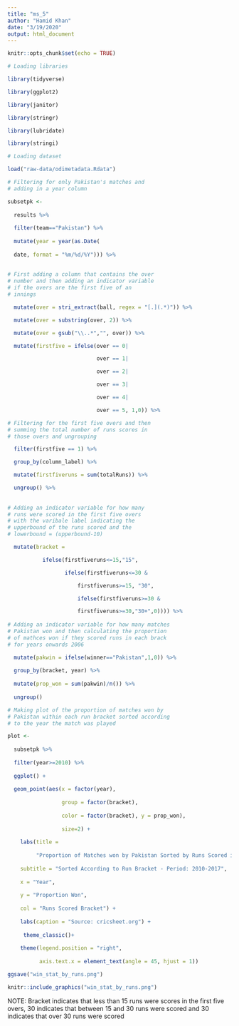 ```yaml
---
title: "ms_5"
author: "Hamid Khan"
date: "3/19/2020"
output: html_document
---
```


```r
knitr::opts_chunk$set(echo = TRUE)
```

```r

# Loading libraries

library(tidyverse)

library(ggplot2)

library(janitor)

library(stringr)

library(lubridate)

library(stringi)

```


```r

# Loading dataset

load("raw-data/odimetadata.Rdata")

# Filtering for only Pakistan's matches and 
# adding in a year column

subsetpk <- 
  
  results %>%
  
  filter(team=="Pakistan") %>%
  
  mutate(year = year(as.Date(
    
  date, format = "%m/%d/%Y"))) %>%
  
  
# First adding a column that contains the over 
# number and then adding an indicator variable 
# if the overs are the first five of an 
# innings 

  mutate(over = stri_extract(ball, regex = "[.](.*)")) %>%

  mutate(over = substring(over, 2)) %>%

  mutate(over = gsub("\\..*","", over)) %>%

  mutate(firstfive = ifelse(over == 0|

                            over == 1|

                            over == 2|

                            over == 3|

                            over == 4|

                            over == 5, 1,0)) %>%

# Filtering for the first five overs and then
# summing the total number of runs scores in
# those overs and ungrouping

  filter(firstfive == 1) %>%

  group_by(column_label) %>%

  mutate(firstfiveruns = sum(totalRuns)) %>%

  ungroup() %>%
  
  
# Adding an indicator variable for how many
# runs were scored in the first five overs 
# with the varibale label indicating the 
# upperbound of the runs scored and the 
# lowerbound = (upperbound-10)

  mutate(bracket =

           ifelse(firstfiveruns<=15,"15",

                  ifelse(firstfiveruns<=30 &

                      firstfiveruns>=15, "30",

                      ifelse(firstfiveruns>=30 &

                      firstfiveruns>=30,"30+",0)))) %>%
  
# Adding an indicator variable for how many matches
# Pakistan won and then calculating the proportion 
# of mathces won if they scored runs in each brack
# for years onwards 2006

  mutate(pakwin = ifelse(winner=="Pakistan",1,0)) %>%
  
  group_by(bracket, year) %>%
  
  mutate(prop_won = sum(pakwin)/n()) %>%
  
  ungroup() 

```


```r

# Making plot of the proportion of matches won by 
# Pakistan within each run bracket sorted according
# to the year the match was played 

plot <- 
  
  subsetpk %>%
  
  filter(year>=2010) %>%
  
  ggplot() + 
      
  geom_point(aes(x = factor(year), 
                     
                 group = factor(bracket), 
                     
                 color = factor(bracket), y = prop_won), 
                 
                 size=2) +
  
    labs(title = 
         
         "Proportion of Matches won by Pakistan Sorted by Runs Scored in the \n First Five Overs", 
       
    subtitle = "Sorted According to Run Bracket - Period: 2010-2017",
  
    x = "Year", 
       
    y = "Proportion Won",
       
    col = "Runs Scored Bracket") +
    
    labs(caption = "Source: cricsheet.org") +
  
     theme_classic()+ 
  
    theme(legend.position = "right",
          
          axis.text.x = element_text(angle = 45, hjust = 1))

```

```r

ggsave("win_stat_by_runs.png")

```

```r

knitr::include_graphics("win_stat_by_runs.png")

```

NOTE: Bracket indicates that less than 15 runs were scores in the first five overs, 30 indicates that between 15 and 30 runs were scored and 30 indicates that over 30 runs were scored